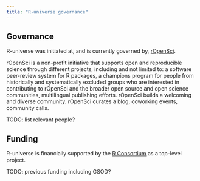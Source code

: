 ```yaml
---
title: "R-universe governance"
---
```


## Governance {#governance}

R-universe was initiated at, and is currently governed by, [rOpenSci](https://ropensci.org/).

rOpenSci is a non-profit initiative that supports open and reproducible science through different projects, including and not limited to: a software peer-review system for R packages, a champions program for people from historically and systematically excluded groups who are interested in contributing to rOpenSci and the broader open source and open science communities, multilingual publishing efforts.
rOpenSci builds a welcoming and diverse community. 
rOpenSci curates a blog, coworking events, community calls.

TODO: list relevant people?

## Funding {#funding}

R-universe is financially supported by the [R Consortium](https://r-consortium.org/) as a top-level project.

TODO: previous funding including GSOD?
